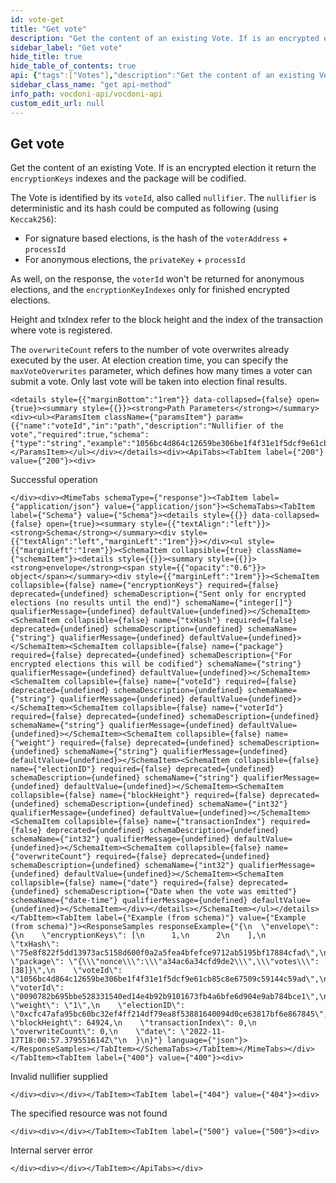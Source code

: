 ```yaml
---
id: vote-get
title: "Get vote"
description: "Get the content of an existing Vote. If is an encrypted election it return the `encryptionKeys` indexes and the  package will be codified."
sidebar_label: "Get vote"
hide_title: true
hide_table_of_contents: true
api: {"tags":["Votes"],"description":"Get the content of an existing Vote. If is an encrypted election it return the `encryptionKeys` indexes and the  package will be codified.\n\nThe Vote is identified by its `voteId`, also called `nullifier`. The `nullifier` is deterministic and its hash  could be computed as following (using `Keccak256`):\n* For signature based elections, is the hash of the `voterAddress` + `processId`\n* For anonymous elections, the `privateKey` + `processId`\n\nAs well, on the response, the `voterId` won't be returned for anonymous elections, and the `encryptionKeyIndexes` only for finished encrypted elections.\n\nHeight and txIndex refer to the block height and the index of the transaction where vote is registered.\n\nThe `overwriteCount` refers to the number of vote overwrites already executed by the user. At election creation  time, you can specify the `maxVoteOverwrites` parameter, which defines how many times a voter can submit a vote. Only last vote will be taken into election final results.","operationId":"voteGet","parameters":[{"name":"voteId","in":"path","description":"Nullifier of the vote","required":true,"schema":{"type":"string","example":"1056bc4d864c12659be306be1f4f31e1f5dcf9e61cb85c8e67509c59144c59ad"}}],"responses":{"200":{"description":"Successful operation","content":{"application/json":{"schema":{"type":"object","properties":{"envelope":{"type":"object","properties":{"encryptionKeys":{"type":"array","items":{"type":"integer"},"nullable":true,"example":[1,2],"description":"Sent only for encrypted elections (no results until the end)"},"txHash":{"type":"string","example":"75e8f822f5dd13973ac5158d600f0a2a5fea4bfefce9712ab5195bf17884cfad"},"package":{"type":"string","example":"{\"nonce\":\"a34ac6a34cfd9de2\",\"votes\":[38]}","description":"For encrypted elections this will be codified"},"voteId":{"type":"string","example":"1056bc4d864c12659be306be1f4f31e1f5dcf9e61cb85c8e67509c59144c59ad"},"voterId":{"type":"string","example":"0090782b695bbe528331540ed14e4b92b9101673fb4a6bfe6d904e9ab784bce1"},"weight":{"type":"string","example":"1"},"electionID":{"type":"string","example":"0xcfc47afa95bc60bc32ef4ff214df79ea8f53881640094d0ce63817bf6e867845"},"blockHeight":{"type":"integer","format":"int32","example":64924},"transactionIndex":{"type":"integer","format":"int32","example":0},"overwriteCount":{"type":"number","format":"int32","example":0},"date":{"type":"string","format":"date-time","example":"2022-11-17T18:00:57.379551614Z","description":"Date when the vote was emitted"}}}}}}}},"400":{"description":"Invalid nullifier supplied"},"404":{"description":"The specified resource was not found"},"500":{"description":"Internal server error"}},"method":"get","path":"/votes/{voteId}","servers":[{"url":"https://api-dev.vocdoni.net/v2/"}],"securitySchemes":{"bearerAuth":{"type":"http","scheme":"bearer"}},"info":{"version":"2.0.0","title":"Vocdoni API","description":"The Vocdoni API is a REST API that substitutes the previous RPCs in order to make it easier for  developers/integrators to build on top of the voting protocol. This API facilitates creating votings using Vocdoni,  without the hassle of learning a complex blockchain platform, allowing to perform all the features that enable the  voting protocol such as creating an account, entity, voting process, census & vote, abstracting as much as possible  the complexity and offering simple and straightforward methods to perform those actions. \nYou can review the API endpoints documentation in this section, the main entities are:\n- [**Chain**](chain): The Vocdoni blockchain is named Vochain. It is a Byzantine fault-tolerant network based on Tendermint that  executes the Vocdoni Protocol logic represented as a state machine. Its main purpose is to register votes in a  decentralized and verifiable format. In those endpoints, you can consult the state of the chain, transactions costs,  list organizations and get more Vochain info.\n- [**Accounts**](accounts): Identified by an Ethereum like address. An account can create and manage elections, transfer tokens,  give power to other accounts on his behalf (delegates) and manage its metadata.\n- [**Elections**](elections): Is a rule-set of options and requirements for creating a process in which people vote a series of  options. To know more about the params of an election and its lifecycle go [here](../get-started/intro#23-elections).  In this section you will find all information related to an election as its information, election keys, submitted  votes & how to create a new election.\n- [**Censuses**](censuses): The census is a key component of any voting process. It specifies the set of users (identified by a  public key or address) eligible for participating in an election. To understand more about the Censuses you can  check [here](../get-started/intro#21-the-census). Here you will be able to get censuses information like the Merkle  root, total weight & size, import/export the censuses and create new ones.\n- [**Votes**](votes): All the information related to the vote issued by a participant in a vote, you can check the validity of  the vote, consult your information and send a vote."},"postman":{"name":"Get vote","description":{"content":"Get the content of an existing Vote. If is an encrypted election it return the `encryptionKeys` indexes and the  package will be codified.\n\nThe Vote is identified by its `voteId`, also called `nullifier`. The `nullifier` is deterministic and its hash  could be computed as following (using `Keccak256`):\n* For signature based elections, is the hash of the `voterAddress` + `processId`\n* For anonymous elections, the `privateKey` + `processId`\n\nAs well, on the response, the `voterId` won't be returned for anonymous elections, and the `encryptionKeyIndexes` only for finished encrypted elections.\n\nHeight and txIndex refer to the block height and the index of the transaction where vote is registered.\n\nThe `overwriteCount` refers to the number of vote overwrites already executed by the user. At election creation  time, you can specify the `maxVoteOverwrites` parameter, which defines how many times a voter can submit a vote. Only last vote will be taken into election final results.","type":"text/plain"},"url":{"path":["votes",":voteId"],"host":["{{baseUrl}}"],"query":[],"variable":[{"disabled":false,"description":{"content":"(Required) Nullifier of the vote","type":"text/plain"},"type":"any","value":"","key":"voteId"}]},"header":[{"key":"Accept","value":"application/json"}],"method":"GET"}}
sidebar_class_name: "get api-method"
info_path: vocdoni-api/vocdoni-api
custom_edit_url: null
---
```



## Get vote



Get the content of an existing Vote. If is an encrypted election it return the `encryptionKeys` indexes and the  package will be codified.

The Vote is identified by its `voteId`, also called `nullifier`. The `nullifier` is deterministic and its hash  could be computed as following (using `Keccak256`):
* For signature based elections, is the hash of the `voterAddress` + `processId`
* For anonymous elections, the `privateKey` + `processId`

As well, on the response, the `voterId` won't be returned for anonymous elections, and the `encryptionKeyIndexes` only for finished encrypted elections.

Height and txIndex refer to the block height and the index of the transaction where vote is registered.

The `overwriteCount` refers to the number of vote overwrites already executed by the user. At election creation  time, you can specify the `maxVoteOverwrites` parameter, which defines how many times a voter can submit a vote. Only last vote will be taken into election final results.

````mdx-code-block
<details style={{"marginBottom":"1rem"}} data-collapsed={false} open={true}><summary style={{}}><strong>Path Parameters</strong></summary><div><ul><ParamsItem className={"paramsItem"} param={{"name":"voteId","in":"path","description":"Nullifier of the vote","required":true,"schema":{"type":"string","example":"1056bc4d864c12659be306be1f4f31e1f5dcf9e61cb85c8e67509c59144c59ad"}}}></ParamsItem></ul></div></details><div><ApiTabs><TabItem label={"200"} value={"200"}><div>
````

Successful operation

````mdx-code-block
</div><div><MimeTabs schemaType={"response"}><TabItem label={"application/json"} value={"application/json"}><SchemaTabs><TabItem label={"Schema"} value={"Schema"}><details style={{}} data-collapsed={false} open={true}><summary style={{"textAlign":"left"}}><strong>Schema</strong></summary><div style={{"textAlign":"left","marginLeft":"1rem"}}></div><ul style={{"marginLeft":"1rem"}}><SchemaItem collapsible={true} className={"schemaItem"}><details style={{}}><summary style={{}}><strong>envelope</strong><span style={{"opacity":"0.6"}}> object</span></summary><div style={{"marginLeft":"1rem"}}><SchemaItem collapsible={false} name={"encryptionKeys"} required={false} deprecated={undefined} schemaDescription={"Sent only for encrypted elections (no results until the end)"} schemaName={"integer[]"} qualifierMessage={undefined} defaultValue={undefined}></SchemaItem><SchemaItem collapsible={false} name={"txHash"} required={false} deprecated={undefined} schemaDescription={undefined} schemaName={"string"} qualifierMessage={undefined} defaultValue={undefined}></SchemaItem><SchemaItem collapsible={false} name={"package"} required={false} deprecated={undefined} schemaDescription={"For encrypted elections this will be codified"} schemaName={"string"} qualifierMessage={undefined} defaultValue={undefined}></SchemaItem><SchemaItem collapsible={false} name={"voteId"} required={false} deprecated={undefined} schemaDescription={undefined} schemaName={"string"} qualifierMessage={undefined} defaultValue={undefined}></SchemaItem><SchemaItem collapsible={false} name={"voterId"} required={false} deprecated={undefined} schemaDescription={undefined} schemaName={"string"} qualifierMessage={undefined} defaultValue={undefined}></SchemaItem><SchemaItem collapsible={false} name={"weight"} required={false} deprecated={undefined} schemaDescription={undefined} schemaName={"string"} qualifierMessage={undefined} defaultValue={undefined}></SchemaItem><SchemaItem collapsible={false} name={"electionID"} required={false} deprecated={undefined} schemaDescription={undefined} schemaName={"string"} qualifierMessage={undefined} defaultValue={undefined}></SchemaItem><SchemaItem collapsible={false} name={"blockHeight"} required={false} deprecated={undefined} schemaDescription={undefined} schemaName={"int32"} qualifierMessage={undefined} defaultValue={undefined}></SchemaItem><SchemaItem collapsible={false} name={"transactionIndex"} required={false} deprecated={undefined} schemaDescription={undefined} schemaName={"int32"} qualifierMessage={undefined} defaultValue={undefined}></SchemaItem><SchemaItem collapsible={false} name={"overwriteCount"} required={false} deprecated={undefined} schemaDescription={undefined} schemaName={"int32"} qualifierMessage={undefined} defaultValue={undefined}></SchemaItem><SchemaItem collapsible={false} name={"date"} required={false} deprecated={undefined} schemaDescription={"Date when the vote was emitted"} schemaName={"date-time"} qualifierMessage={undefined} defaultValue={undefined}></SchemaItem></div></details></SchemaItem></ul></details></TabItem><TabItem label={"Example (from schema)"} value={"Example (from schema)"}><ResponseSamples responseExample={"{\n  \"envelope\": {\n    \"encryptionKeys\": [\n      1,\n      2\n    ],\n    \"txHash\": \"75e8f822f5dd13973ac5158d600f0a2a5fea4bfefce9712ab5195bf17884cfad\",\n    \"package\": \"{\\\"nonce\\\":\\\"a34ac6a34cfd9de2\\\",\\\"votes\\\":[38]}\",\n    \"voteId\": \"1056bc4d864c12659be306be1f4f31e1f5dcf9e61cb85c8e67509c59144c59ad\",\n    \"voterId\": \"0090782b695bbe528331540ed14e4b92b9101673fb4a6bfe6d904e9ab784bce1\",\n    \"weight\": \"1\",\n    \"electionID\": \"0xcfc47afa95bc60bc32ef4ff214df79ea8f53881640094d0ce63817bf6e867845\",\n    \"blockHeight\": 64924,\n    \"transactionIndex\": 0,\n    \"overwriteCount\": 0,\n    \"date\": \"2022-11-17T18:00:57.379551614Z\"\n  }\n}"} language={"json"}></ResponseSamples></TabItem></SchemaTabs></TabItem></MimeTabs></div></TabItem><TabItem label={"400"} value={"400"}><div>
````

Invalid nullifier supplied

````mdx-code-block
</div><div></div></TabItem><TabItem label={"404"} value={"404"}><div>
````

The specified resource was not found

````mdx-code-block
</div><div></div></TabItem><TabItem label={"500"} value={"500"}><div>
````

Internal server error

````mdx-code-block
</div><div></div></TabItem></ApiTabs></div>
````
      